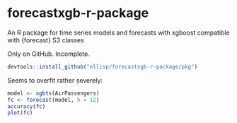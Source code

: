 # forecastxgb-r-package
An R package for time series models and forecasts with xgboost compatible with {forecast} S3 classes

Only on GitHub.  Incomplete.  

```r
devtools::install_github("ellisp/forecastxgb-r-package/pkg")
```

Seems to overfit rather severely:
```r
model <- xgbts(AirPassengers)
fc <- forecast(model, h = 12)
accuracy(fc)
plot(fc)

```

